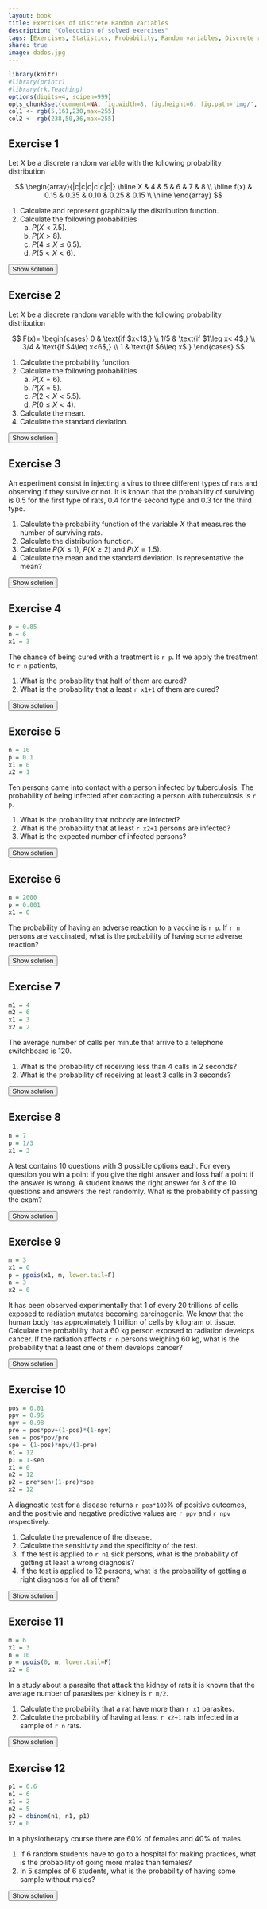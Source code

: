 ```yaml
---
layout: book
title: Exercises of Discrete Random Variables
description: "Colecction of solved exercises"
tags: [Exercises, Statistics, Probability, Random variables, Discrete random variables]
share: true
image: dados.jpg
---
```


```r
library(knitr)
#library(printr)
#library(rk.Teaching)
options(digits=4, scipen=999)
opts_chunk$set(comment=NA, fig.width=8, fig.height=6, fig.path='img/', fig.align="center", dev="svg", digits=4, echo=FALSE, warning=FALSE, message=FALSE)
col1 <- rgb(5,161,230,max=255)
col2 <- rgb(238,50,36,max=255)
```

## Exercise 1
Let $X$ be a discrete random variable with the following probability distribution 

$$
\begin{array}{|c|c|c|c|c|c|}
\hline
X & 4 & 5 & 6 & 7 & 8 \\ 
\hline
f(x) & 0.15 & 0.35 & 0.10 & 0.25 & 0.15 \\ 
\hline
\end{array}
$$

1.  Calculate and represent graphically the distribution function.
2.  Calculate the following probabilities
    a.  $P(X<7.5)$.
    b.  $P(X>8)$.
    c.  $P(4\leq X\leq 6.5)$.
    d.  $P(5<X<6)$.

<div><button class="solution">Show solution</button></div>
<div id="solution" style="display: none">
1. $$
F(x)=
\begin{cases}
0 & \text{if $x<4$,}\\
0.15 & \text{if $4\leq x<5$,}\\
0.5 & \text{if $5\leq x<6$,}\\
0.6 & \text{if $6\leq x<7$,}\\
0.85 & \text{if $7\leq x<8$,}\\
1 & \text{if $8\leq x$.}
\end{cases}
$$ <br/>
2. $P(X<7.5)=0.85$, $P(X>8)=0$, $P(4\leq x\leq 6.5)=0.6$ and $P(5<X<6)=0$.
</div>


## Exercise 2
Let $X$ be a discrete random variable with the following probability distribution 

$$
F(x)=
\begin{cases}
0 & \text{if $x<1$,} \\
1/5 & \text{if $1\leq x< 4$,} \\
3/4 & \text{if $4\leq x<6$,} \\
1 & \text{if $6\leq x$.}
\end{cases}
$$

1.  Calculate the probability function.
2.  Calculate the following probabilities
    a.  $P(X=6)$.
    b.  $P(X=5)$.
    c.  $P(2<X<5.5)$.
    d.  $P(0\leq X<4)$.
3.  Calculate the mean.
4.  Calculate the standard deviation.

<div><button class="solution">Show solution</button></div>
<div id="solution" style="display: none">
```r
m = 1*0.2+4*0.55+6*0.25
s = sqrt((1^2*0.2+4^2*0.55+6^2*0.25)-m^2)
```

1. $$
\begin{array}{|c|c|c|c|c|c|}
\hline
X & 1 & 4 & 6 \\ 
\hline
f(x) & 0.2 & 0.55 & 0.25 \\ 
\hline
\end{array}
$$

2. $P(X=6)= 0.25$, $P(X=5)=0$, $P(2<X<5.5)=0.55$ and $P(0\leq X<4)=0.2$. <br/>
3. $\mu=`r m`$. <br/>
4. $\sigma=`r s`$.
</div>


## Exercise 3
An experiment consist in injecting a virus to three different types of rats and observing if they survive or not. It is known that the probability of surviving is $0.5$ for the first type of rats, $0.4$ for the second type and $0.3$ for the third type.

1.  Calculate the probability function of the variable $X$ that measures the number of surviving rats.
2.  Calculate the distribution function.
3.  Calculate $P(X\leq 1)$, $P(X\geq 2)$ and $P(X=1.5)$.
4.  Calculate the mean and the standard deviation. Is representative the mean?

<div><button class="solution">Show solution</button></div>
<div id="solution" style="display: none">
1. $$
\begin{array}{|c|c|c|c|c|}
\hline
X & 0 & 1 & 2 & 3 \\
\hline
f(x) & 0.21 & 0.44 & 0.29 & 0.06\\
\hline
\end{array}
$$

2.$$
F(x)=
\begin{cases}
0 & \text{si $x<0$,}\\
0.21 & \text{si $0\leq x<1$,}\\
0.65 & \text{si $1\leq x<2$,}\\
0.94 & \text{si $2\leq x<3$,}\\
1 & \text{si $3\leq x$.}
\end{cases}
$$

3. $P(X\leq 1)=0.65$, $P(X\geq 2)=0.35$ and $P(X=1.5)=0$. <br/>
4. $\mu=1.2$ rats, $\sigma^2=0.7$ rats$^2$ y $\sigma=0.84$ rats.
</div>


## Exercise 4
```r
p = 0.85
n = 6
x1 = 3
```

The chance of being cured with a treatment is `r p`. If we apply the treatment to `r n` patients,

1.  What is the probability that half of them are cured?
2.  What is the probability that a least `r x1+1` of them are cured?

<div><button class="solution">Show solution</button></div>
<div id="solution" style="display: none">
Naming $X$ to the number of cured patients, <br/>
1. $P(X=`r x1`) = `r dbinom(x1, n, p)`$. <br/>
2. $P(X\geq `r x1+1`)= `r pbinom(x1, n, p, lower.tail=F)`$.
</div>


## Exercise 5
```r
n = 10
p = 0.1
x1 = 0
x2 = 1

```

Ten persons came into contact with a person infected by tuberculosis. The probability of being infected after contacting a person with tuberculosis is `r p`.

1.  What is the probability that nobody are infected?
2.  What is the probability that at least `r x2+1` persons are infected?
3.  What is the expected number of infected persons?

<div><button class="solution">Show solution</button></div>
<div id="solution" style="display: none">
Naming $X$ to the number of persons infected, <br/>
1. $P(X=`r x1`) = `r pbinom(x1, n, p)`$. <br/>
2. $P(X\geq `r x2+1`)= `r pbinom(x2, n, p, lower.tail=F)`$. <br/>
3. $\mu=`r n*p`$.
</div>


## Exercise 6
```r
n = 2000
p = 0.001
x1 = 0
```

The probability of having an adverse reaction to a vaccine is `r p`. If `r n` persons are vaccinated, what is the probability of having some adverse reaction?

<div><button class="solution">Show solution</button></div>
<div id="solution" style="display: none">
Naming $X$ to the number of adverse reactions, $P(X\geq `r x1+1`)=`r pbinom(x1, n, p, lower.tail=F)`$.
</div>


## Exercise 7
```r
m1 = 4
m2 = 6
x1 = 3
x2 = 2
```

The average number of calls per minute that arrive to a telephone switchboard is 120.

1.  What is the probability of receiving less than 4 calls in 2 seconds?
2.  What is the probability of receiving at least 3 calls in 3 seconds?

<div><button class="solution">Show solution</button></div>
<div id="solution" style="display: none">
1. Naming $X$ to the number of calls in 2 seconds, $P(X<`r x1+1`)=`r ppois(x1, m1)`$. <br/>
2. Naming $Y$ to the number of calls in 3 seconds, $P(X\geq `r x2+1`)= `r ppois(x2, m2, lower.tail=F)`$.
</div>


## Exercise 8
```r
n = 7
p = 1/3
x1 = 3
```

A test contains 10 questions with 3 possible options each. For every question you win a point if you give the right answer and loss half a point if the answer is wrong. A student knows the right answer for 3 of the 10 questions and answers the rest randomly. What is the probability of passing the exam?

<div><button class="solution">Show solution</button></div>
<div id="solution" style="display: none">
Naming $X$ to the number of correct answers in questions randomly answered, $P(X\geq `r x1+1`)=`r pbinom(x1, n, p, lower.tail=F)`$.
</div>


## Exercise 9
```r
m = 3
x1 = 0
p = ppois(x1, m, lower.tail=F)
n = 3
x2 = 0
```

It has been observed experimentally that 1 of every 20 trillions of cells exposed to radiation mutates becoming carcinogenic. We know that the human body has approximately 1 trillion of cells by kilogram ot tissue. Calculate the probability that a 60 kg person exposed to radiation develops cancer. If the radiation affects `r n` persons weighing 60 kg, what is the probability that a least one of them develops cancer?

<div><button class="solution">Show solution</button></div>
<div id="solution" style="display: none">
Naming $X$ to the number of cells mutated, $P(X>`r x1`)=`r p`$. <br/>
Naming $Y$ to the of persons developing cancer, $P(Y\geq `r x2+1`) = `r pbinom(x2, n, p, lower.tail=F)`$.
</div>


## Exercise 10
```r
pos = 0.01
ppv = 0.95
npv = 0.98
pre = pos*ppv+(1-pos)*(1-npv)
sen = pos*ppv/pre
spe = (1-pos)*npv/(1-pre)
n1 = 12
p1 = 1-sen
x1 = 0
n2 = 12
p2 = pre*sen+(1-pre)*spe
x2 = 12
```

A diagnostic test for a disease returns `r pos*100`% of positive outcomes, and the positivie and negative predictive values are `r ppv` and `r npv` respectively.

1.  Calculate the prevalence of the disease.
2.  Calculate the sensitivity and the specificity of the test.
3.  If the test is applied to `r n1` sick persons, what is the probability of getting at least a wrong diagnosis?
4.  If the test is applied to 12 persons, what is the probability of getting a right diagnosis for all of them?

<div><button class="solution">Show solution</button></div>
<div id="solution" style="display: none">
1. $P(D)=`r pre`$. <br/>
2. Sensitivity $P(+\vert D)=`r sen`$ and specificity $P(-\vert \bar D)=`r spe`$. <br/>
3. Naming $X$ to the number of wrong diagnosis in `r n1` sick persons, $P(X\geq `r x1+1`)=`r pbinom(x1, n1, p1, lower.tail=F)`$. <br/>
4. Naming $Y$ to the number of right diagnosis in `r n2` persons, $P(X=`r x2`)=`r dbinom(x2, n2, p2)`$.
</div>


## Exercise 11
```r
m = 6
x1 = 3
n = 10
p = ppois(0, m, lower.tail=F)
x2 = 8
```

In a study about a parasite that attack the kidney of rats it is known that the average number of parasites per kidney is `r m/2`.

1.  Calculate the probability that a rat have more than `r x1` parasites.
2.  Calculate the probability of having at least `r x2+1` rats infected in a sample of `r n` rats.

<div><button class="solution">Show solution</button></div>
<div id="solution" style="display: none">
1. Naming $X$ to the number of parasites in a rat, $P(X>`r x1`)=`r ppois(x1, m, lower.tail=F)`$. <br/>
2. Naming $Y$ to the number of rats with parasites in a sample of 10 rats, $P(Y\geq `r x2+1`)=`r pbinom(x2, n, p, lower.tail=F)`$.
</div>


## Exercise 12
```r
p1 = 0.6
n1 = 6
x1 = 2
n2 = 5
p2 = dbinom(n1, n1, p1)
x2 = 0
```

In a physiotherapy course there are 60% of females and 40% of males.

1.  If 6 random students have to go to a hospital for making practices, what is the probability of going more males than females?
2.  In 5 samples of 6 students, what is the probability of having some sample without males?

<div><button class="solution">Show solution</button></div>
<div id="solution" style="display: none">
1. Naming $X$ to the number of females in a group of `r n1` students, $P(X<`r x1`)=`r pbinom(x1, n1, p1)`$. <br/>
2. Naming $Y$ to the number of groups of `r n1` students without males in a sample of `r n2` groups, $P(Y>`r x2`) =`r pbinom(x2, n2, p2, lower.tail=F)`$.
</div>



